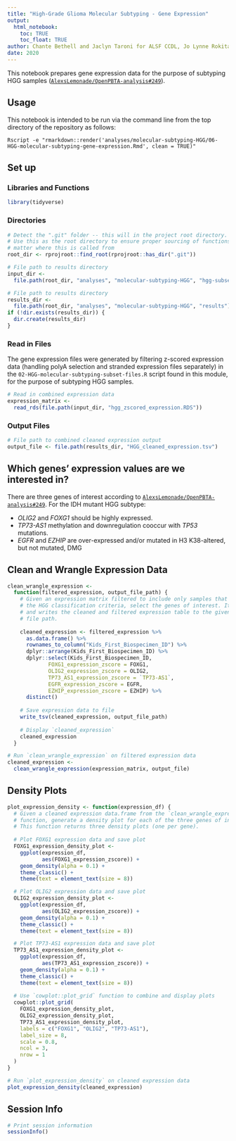 ```yaml
---
title: "High-Grade Glioma Molecular Subtyping - Gene Expression"
output: 
  html_notebook:
    toc: TRUE
    toc_float: TRUE
author: Chante Bethell and Jaclyn Taroni for ALSF CCDL, Jo Lynne Rokita for D3b
date: 2020
---
```


This notebook prepares gene expression data for the purpose of subtyping HGG
samples ([`AlexsLemonade/OpenPBTA-analysis#249`](https://github.com/AlexsLemonade/OpenPBTA-analysis/issues/249)).

## Usage

This notebook is intended to be run via the command line from the top directory
of the repository as follows:

```
Rscript -e "rmarkdown::render('analyses/molecular-subtyping-HGG/06-HGG-molecular-subtyping-gene-expression.Rmd', clean = TRUE)"
```

## Set up

### Libraries and Functions

```r
library(tidyverse)
```

### Directories

```r
# Detect the ".git" folder -- this will in the project root directory.
# Use this as the root directory to ensure proper sourcing of functions no
# matter where this is called from
root_dir <- rprojroot::find_root(rprojroot::has_dir(".git"))

# File path to results directory
input_dir <-
  file.path(root_dir, "analyses", "molecular-subtyping-HGG", "hgg-subset")

# File path to results directory
results_dir <-
  file.path(root_dir, "analyses", "molecular-subtyping-HGG", "results")
if (!dir.exists(results_dir)) {
  dir.create(results_dir)
}
```

### Read in Files

The gene expression files were generated by filtering z-scored expression data
(handling polyA selection and stranded expression files separately) in the `02-HGG-molecular-subtyping-subset-files.R` script found in this module, for the
purpose of subtyping HGG samples.

```r
# Read in combined expression data
expression_matrix <-
  read_rds(file.path(input_dir, "hgg_zscored_expression.RDS"))
```

### Output Files

```r
# File path to combined cleaned expression output
output_file <- file.path(results_dir, "HGG_cleaned_expression.tsv")

```

## Which genes' expression values are we interested in?

There are three genes of interest according to [`AlexsLemonade/OpenPBTA-analysis#249`](https://github.com/AlexsLemonade/OpenPBTA-analysis/issues/249).
For the IDH mutant HGG subtype:

* _OLIG2_ and _FOXG1_ should be highly expressed.
* _TP73-AS1_ methylation and downregulation cooccur with _TP53_ mutations.
* _EGFR_ and _EZHIP_ are over-expressed and/or mutated in H3 K38-altered, but not mutated, DMG

## Clean and Wrangle Expression Data

```r
clean_wrangle_expression <-
  function(filtered_expression, output_file_path) {
    # Given an expression matrix filtered to include only samples that meet
    # the HGG classification criteria, select the genes of interest. It displays
    # and writes the cleaned and filtered expression table to the given output
    # file path.
    
    cleaned_expression <- filtered_expression %>%
      as.data.frame() %>%
      rownames_to_column("Kids_First_Biospecimen_ID") %>%
      dplyr::arrange(Kids_First_Biospecimen_ID) %>%
      dplyr::select(Kids_First_Biospecimen_ID,
             FOXG1_expression_zscore = FOXG1,
             OLIG2_expression_zscore = OLIG2,
             TP73_AS1_expression_zscore = `TP73-AS1`,
             EGFR_expression_zscore = EGFR,
             EZHIP_expression_zscore = EZHIP) %>%
      distinct()
    
    # Save expression data to file
    write_tsv(cleaned_expression, output_file_path)
    
    # Display `cleaned_expression`
    cleaned_expression
  }

# Run `clean_wrangle_expression` on filtered expression data
cleaned_expression <-
  clean_wrangle_expression(expression_matrix, output_file)

```

## Density Plots

```r
plot_expression_density <- function(expression_df) {
  # Given a cleaned expression data.frame from the `clean_wrangle_expression`
  # function, generate a density plot for each of the three genes of interest.
  # This function returns three density plots (one per gene).
  
  # Plot FOXG1 expression data and save plot
  FOXG1_expression_density_plot <-
    ggplot(expression_df,
           aes(FOXG1_expression_zscore)) +
    geom_density(alpha = 0.1) +
    theme_classic() +
    theme(text = element_text(size = 8))

  # Plot OLIG2 expression data and save plot
  OLIG2_expression_density_plot <-
    ggplot(expression_df,
           aes(OLIG2_expression_zscore)) +
    geom_density(alpha = 0.1) +
    theme_classic() +
    theme(text = element_text(size = 8))

  # Plot TP73-AS1 expression data and save plot
  TP73_AS1_expression_density_plot <-
    ggplot(expression_df,
           aes(TP73_AS1_expression_zscore)) +
    geom_density(alpha = 0.1) +
    theme_classic() +
    theme(text = element_text(size = 8))
  
  # Use `cowplot::plot_grid` function to combine and display plots
  cowplot::plot_grid(
    FOXG1_expression_density_plot,
    OLIG2_expression_density_plot,
    TP73_AS1_expression_density_plot,
    labels = c("FOXG1", "OLIG2", "TP73-AS1"),
    label_size = 8,
    scale = 0.8,
    ncol = 3,
    nrow = 1
  )
}

# Run `plot_expression_density` on cleaned expression data
plot_expression_density(cleaned_expression)
```

## Session Info

```r
# Print session information
sessionInfo()
```

